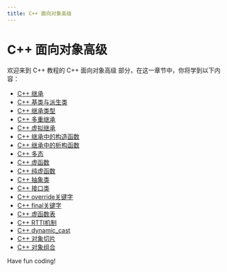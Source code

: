 ```yaml
---
title: C++ 面向对象高级
---
```


# C++ 面向对象高级

欢迎来到 C++ 教程的 C++ 面向对象高级 部分，在这一章节中，你将学到以下内容：

- [C++ 继承](./0-cpp-inheritance.mdx)
- [C++ 基类与派生类](./1-cpp-base-class-and-derived-class.mdx)
- [C++ 继承类型](./2-cpp-inheritance-type.mdx)
- [C++ 多重继承](./3-cpp-multiple-inheritance.mdx)
- [C++ 虚拟继承](./4-cpp-virtual-inheritance.mdx)
- [C++ 继承中的构造函数](./5-constructor-in-cpp-inheritance.mdx)
- [C++ 继承中的析构函数](./6-destructor-in-cpp-inheritance.mdx)
- [C++ 多态](./7-cpp-polymorphism.mdx)
- [C++ 虚函数](./8-cpp-virtual-function.mdx)
- [C++ 纯虚函数](./9-cpp-pure-virtual-function.mdx)
- [C++ 抽象类](./10-cpp-abstract-class.mdx)
- [C++ 接口类](./11-cpp-interface-class.mdx)
- [C++ override关键字](./12-cppoverride-keyword.mdx)
- [C++ final关键字](./13-cppfinal-keyword.mdx)
- [C++ 虚函数表](./14-cpp-virtual-function-table.mdx)
- [C++ RTTI机制](./15-cpprtti-mechanism.mdx)
- [C++ dynamic_cast](./16-cppdynamic_cast.mdx)
- [C++ 对象切片](./17-cpp-object-slicing.mdx)
- [C++ 对象组合](./18-cpp-object-combination.mdx)

Have fun coding!